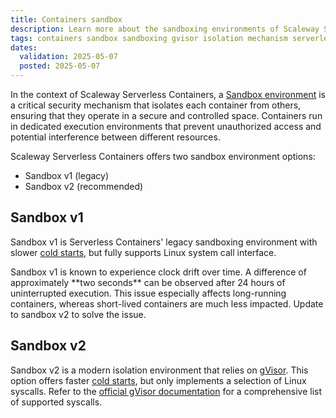 ```yaml
---
title: Containers sandbox
description: Learn more about the sandboxing environments of Scaleway Serverless Containers.
tags: containers sandbox sandboxing gvisor isolation mechanism serverless v1 v2 clock drift skew
dates:
  validation: 2025-05-07
  posted: 2025-05-07
---
```


In the context of Scaleway Serverless Containers, a [Sandbox environment](/serverless-containers/concepts/#sandbox) is a critical security mechanism that isolates each container from others, ensuring that they operate in a secure and controlled space. Containers run in dedicated execution environments that prevent unauthorized access and potential interference between different resources.

Scaleway Serverless Containers offers two sandbox environment options:

- Sandbox v1 (legacy)
- Sandbox v2 (recommended)

## Sandbox v1

Sandbox v1 is Serverless Containers' legacy sandboxing environment with slower [cold starts](/serverless-containers/concepts/#cold-start), but fully supports Linux system call interface.

<Message type="important">
Sandbox v1 is known to experience clock drift over time. A difference of approximately **two seconds** can be observed after 24 hours of uninterrupted execution. This issue especially affects long-running containers, whereas short-lived containers are much less impacted. Update to sandbox v2 to solve the issue.
</Message>

## Sandbox v2

Sandbox v2 is a modern isolation environment that relies on [gVisor](https://gvisor.dev/). This option offers faster [cold starts](/serverless-containers/concepts/#cold-start), but only implements a selection of Linux syscalls.
Refer to the [official gVisor documentation](https://gvisor.dev/docs/user_guide/compatibility/linux/amd64/) for a comprehensive list of supported syscalls.
